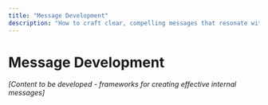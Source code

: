 ```yaml
---
title: "Message Development"
description: "How to craft clear, compelling messages that resonate with internal audiences."
---
```


# Message Development

*[Content to be developed - frameworks for creating effective internal messages]*
